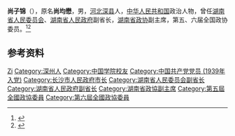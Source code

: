 '''尚子锦'''（{{bd|1911年||1996年}}），原名'''尚均懋'''，男，[[河北|河北]][[深县|深县]]人，[[中华人民共和国|中华人民共和国]]政治人物，曾任[[湖南省人民委员会|湖南省人民委员会]]、[[湖南省人民政府|湖南省人民政府]]副省长，[[湖南省政协|湖南省政协]]副主席，第五、六届全国政协委员。<ref>{{Cite book|title=湖南大辞典|author=禹舜主编; 朱益民, 姚洪波, 易延绶等副主编|publisher=新华出版社|year=1995|isbn=|location=北京|pages=}}</ref><ref>{{Cite book|title=湖南百科全书|author=禹舜主编; 洪期钧副主编|publisher=岳麓书社|year=1999|isbn=|location=长沙|pages=}}</ref>

== 参考资料 ==
{{reflist}}

{{中国人物小作品}}
{{长沙市市长}}

{{Authority control}}
{{DEFAULTSORT:Shang尚}}
[[Category:尚姓|Zi]]
[[Category:深州人|Category:深州人]]
[[Category:中国学院校友|Category:中国学院校友]]
[[Category:中国共产党党员_(1939年入党)|Category:中国共产党党员 (1939年入党)]]
[[Category:长沙市人民政府市长|Category:长沙市人民政府市长]]
[[Category:湖南省人民委员会副省长|Category:湖南省人民委员会副省长]]
[[Category:湖南省人民政府副省长|Category:湖南省人民政府副省长]]
[[Category:湖南省政協副主席|Category:湖南省政協副主席]]
[[Category:第五屆全國政協委員|Category:第五屆全國政協委員]]
[[Category:第六屆全國政協委員|Category:第六屆全國政協委員]]